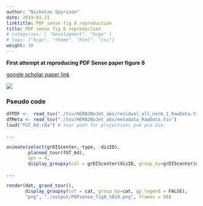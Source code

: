 ```yaml
---
author: "Nicholas Spyrison"
date: 2019-01-21
linktitle: PDF sense fig 8 reproduction
title: PDF sense fig 8 reproduction 
# categories: [ "Development", "hugo" ]
# tags: ["hugo", "theme", "html", "css"]
weight: 10
---
```



**First attempt at reproducing PDF Sense paper figure 8**

[google scholar paper link](https://scholar.google.com/scholar?cluster=9110690189452049647&hl=en&as_sdt=0,5)

![](PDFsense_quasiFig8.gif)

### Pseudo code
```r
dfPDF <-  read_tsv("./tsv/HERA2NoJet_abs/residual_all_norm_1_RawData.tsv", col_names=FALSE)
dfMeta <- read_tsv("./tsv/HERA2NoJet_abs/metadata_RawData.tsv")
load("fGT_6d.rda") # tour path for projections p=6 pca dim.

...

animate(select(grDIScenter,-type, -disID),
        planned_tour(fGT_6d),
        aps = 4,
        display_groupxy(col = grDIScenter$disID, group_by=grDIScenter$disID, gp_legend = FALSE))

...

render(dat, grand_tour(),
       display_groupxy(col = cat, group_by=cat, gp_legend = FALSE),
       "png", "./output/PDFsense_fig8_%02d.png", frames = 99)
```